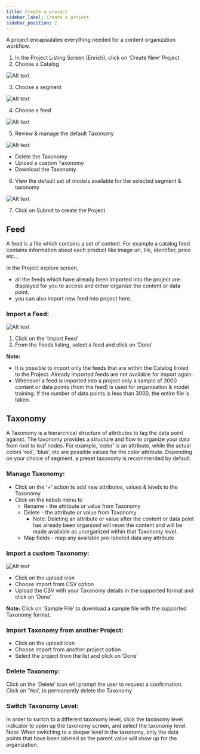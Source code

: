 ```yaml
---
title: Create a project
sidebar_label: Create a project
sidebar_position: 2
---
```


A project encapsulates everything needed for a content organization workflow.

1. In the Project Listing Screen (Enrich), click on ‘Create New’ Project
1. Choose a Catalog

![Alt text](https://d1r1e7xjkfj7nz.cloudfront.net/enrich2bb.png 'a title')

3. Choose a segment

![Alt text](https://d1r1e7xjkfj7nz.cloudfront.net/enrich3bb.png 'a title')

4. Choose a feed

![Alt text](https://d1r1e7xjkfj7nz.cloudfront.net/enrich4bb.png 'a title')

5. Review & manage the default Taxonomy

![Alt text](https://d1r1e7xjkfj7nz.cloudfront.net/enrich5bb.png 'a title')

- Delete the Taxonomy
- Upload a custom Taxonomy
- Download the Taxonomy

6. View the default set of models available for the selected segment & taxonomy

![Alt text](https://d1r1e7xjkfj7nz.cloudfront.net/enrich6bb.png 'a title')

7. Click on Submit to create the Project

## Feed

A feed is a file which contains a set of content. For example a catalog feed contains information about each product like image url, tile, identifier, price etc…

In the Project explore screen,

- all the feeds which have already been imported into the project are displayed for you to access and either organize the content or data point.
- you can also import new feed into project here.

### Import a Feed:

![Alt text](https://d1r1e7xjkfj7nz.cloudfront.net/importafeed.png 'a title')

1. Click on the ‘Import Feed’
1. From the Feeds listing, select a feed and click on ‘Done’

**Note:**

- It is possible to import only the feeds that are within the Catalog linked to the Project. Already imported feeds are not available for import again.
- Whenever a feed is imported into a project only a sample of 3000 content or data points (from the feed) is used for organization & model training. If the number of data points is less than 3000, the entire file is taken.

## Taxonomy

A Taxonomy is a hierarchical structure of attributes to tag the data point against. The taxonomy provides a structure and flow to organize your data from root to leaf nodes. For example, ‘color’ is an attribute, while the actual colors ‘red’, ‘blue’, etc are possible values for the color attribute. Depending on your choice of segment, a preset taxonomy is recommended by default.

### Manage Taxonomy:

- Click on the '+' action to add new attributes, values & levels to the Taxonomy
- Click on the kebab menu to
  - Rename - the attribute or value from Taxonomy
  - Delete - the attribute or value from Taxonomy
    - Note: Deleting an attribute or value after the content or data point has already been organized will reset the content and will be made available as unorganized within that Taxonomy level.
  - Map fields - map any available pre-labeled data any attribute

### Import a custom Taxonomy:

![Alt text](https://d1r1e7xjkfj7nz.cloudfront.net/importtaxx.png 'a title')

- Click on the upload icon
- Choose import from CSV option
- Upload the CSV with your Taxonomy details in the supported format and click on ‘Done’

**Note:** Click on ‘Sample File’ to download a sample file with the supported Taxonomy format.

### Import Taxonomy from another Project:

- Click on the upload icon
- Choose Import from another project option
- Select the project from the list and click on ‘Done’

### Delete Taxonomy:

Click on the ‘Delete’ icon will prompt the user to request a confirmation. Click on ‘Yes’, to permanently delete the Taxonomy

### Switch Taxonomy Level:

In order to switch to a different taxonomy level, click the taxonomy level indicator to open up the taxonomy screen, and select the taxonomy level. Note: When switching to a deeper level in the taxonomy, only the data points that have been labeled as the parent value will show up for the organization.
